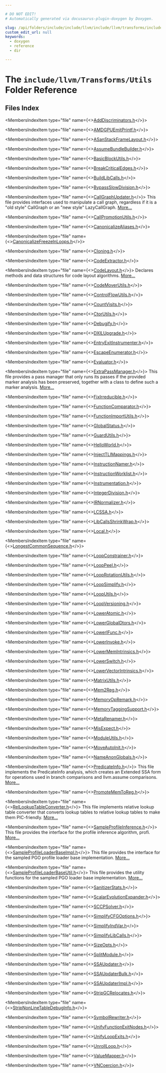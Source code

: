 ```yaml
---

# DO NOT EDIT!
# Automatically generated via docusaurus-plugin-doxygen by Doxygen.

slug: /api/folders/include/include/llvm/include/llvm/transforms/include/llvm/transforms/utils
custom_edit_url: null
keywords:
  - doxygen
  - reference
  - dir

---
```





# The `include/llvm/Transforms/Utils` Folder Reference

<DoxygenPage pluginConfig={pluginConfig}>



## Files Index

<MembersIndex>

<MembersIndexItem
  type="file"
  name={<><a href="/docs/api/files/include/include/llvm/include/llvm/transforms/include/llvm/transforms/utils/adddiscriminators-h">AddDiscriminators.h</a></>}>
</MembersIndexItem>

<MembersIndexItem
  type="file"
  name={<><a href="/docs/api/files/include/include/llvm/include/llvm/transforms/include/llvm/transforms/utils/amdgpuemitprintf-h">AMDGPUEmitPrintf.h</a></>}>
</MembersIndexItem>

<MembersIndexItem
  type="file"
  name={<><a href="/docs/api/files/include/include/llvm/include/llvm/transforms/include/llvm/transforms/utils/asanstackframelayout-h">ASanStackFrameLayout.h</a></>}>
</MembersIndexItem>

<MembersIndexItem
  type="file"
  name={<><a href="/docs/api/files/include/include/llvm/include/llvm/transforms/include/llvm/transforms/utils/assumebundlebuilder-h">AssumeBundleBuilder.h</a></>}>
</MembersIndexItem>

<MembersIndexItem
  type="file"
  name={<><a href="/docs/api/files/include/include/llvm/include/llvm/transforms/include/llvm/transforms/utils/basicblockutils-h">BasicBlockUtils.h</a></>}>
</MembersIndexItem>

<MembersIndexItem
  type="file"
  name={<><a href="/docs/api/files/include/include/llvm/include/llvm/transforms/include/llvm/transforms/utils/breakcriticaledges-h">BreakCriticalEdges.h</a></>}>
</MembersIndexItem>

<MembersIndexItem
  type="file"
  name={<><a href="/docs/api/files/include/include/llvm/include/llvm/transforms/include/llvm/transforms/utils/buildlibcalls-h">BuildLibCalls.h</a></>}>
</MembersIndexItem>

<MembersIndexItem
  type="file"
  name={<><a href="/docs/api/files/include/include/llvm/include/llvm/transforms/include/llvm/transforms/utils/bypassslowdivision-h">BypassSlowDivision.h</a></>}>
</MembersIndexItem>

<MembersIndexItem
  type="file"
  name={<><a href="/docs/api/files/include/include/llvm/include/llvm/transforms/include/llvm/transforms/utils/callgraphupdater-h">CallGraphUpdater.h</a></>}>
This file provides interfaces used to manipulate a call graph, regardless if it is a &quot;old style&quot; CallGraph or an &quot;new style&quot; LazyCallGraph. <a href="/docs/api/files/include/include/llvm/include/llvm/transforms/include/llvm/transforms/utils/callgraphupdater-h/#details">More...</a>
</MembersIndexItem>

<MembersIndexItem
  type="file"
  name={<><a href="/docs/api/files/include/include/llvm/include/llvm/transforms/include/llvm/transforms/utils/callpromotionutils-h">CallPromotionUtils.h</a></>}>
</MembersIndexItem>

<MembersIndexItem
  type="file"
  name={<><a href="/docs/api/files/include/include/llvm/include/llvm/transforms/include/llvm/transforms/utils/canonicalizealiases-h">CanonicalizeAliases.h</a></>}>
</MembersIndexItem>

<MembersIndexItem
  type="file"
  name={<><a href="/docs/api/files/include/include/llvm/include/llvm/transforms/include/llvm/transforms/utils/canonicalizefreezeinloops-h">CanonicalizeFreezeInLoops.h</a></>}>
</MembersIndexItem>

<MembersIndexItem
  type="file"
  name={<><a href="/docs/api/files/include/include/llvm/include/llvm/transforms/include/llvm/transforms/utils/cloning-h">Cloning.h</a></>}>
</MembersIndexItem>

<MembersIndexItem
  type="file"
  name={<><a href="/docs/api/files/include/include/llvm/include/llvm/transforms/include/llvm/transforms/utils/codeextractor-h">CodeExtractor.h</a></>}>
</MembersIndexItem>

<MembersIndexItem
  type="file"
  name={<><a href="/docs/api/files/include/include/llvm/include/llvm/transforms/include/llvm/transforms/utils/codelayout-h">CodeLayout.h</a></>}>
Declares methods and data structures for code layout algorithms. <a href="/docs/api/files/include/include/llvm/include/llvm/transforms/include/llvm/transforms/utils/codelayout-h/#details">More...</a>
</MembersIndexItem>

<MembersIndexItem
  type="file"
  name={<><a href="/docs/api/files/include/include/llvm/include/llvm/transforms/include/llvm/transforms/utils/codemoverutils-h">CodeMoverUtils.h</a></>}>
</MembersIndexItem>

<MembersIndexItem
  type="file"
  name={<><a href="/docs/api/files/include/include/llvm/include/llvm/transforms/include/llvm/transforms/utils/controlflowutils-h">ControlFlowUtils.h</a></>}>
</MembersIndexItem>

<MembersIndexItem
  type="file"
  name={<><a href="/docs/api/files/include/include/llvm/include/llvm/transforms/include/llvm/transforms/utils/countvisits-h">CountVisits.h</a></>}>
</MembersIndexItem>

<MembersIndexItem
  type="file"
  name={<><a href="/docs/api/files/include/include/llvm/include/llvm/transforms/include/llvm/transforms/utils/ctorutils-h">CtorUtils.h</a></>}>
</MembersIndexItem>

<MembersIndexItem
  type="file"
  name={<><a href="/docs/api/files/include/include/llvm/include/llvm/transforms/include/llvm/transforms/utils/debugify-h">Debugify.h</a></>}>
</MembersIndexItem>

<MembersIndexItem
  type="file"
  name={<><a href="/docs/api/files/include/include/llvm/include/llvm/transforms/include/llvm/transforms/utils/dxilupgrade-h">DXILUpgrade.h</a></>}>
</MembersIndexItem>

<MembersIndexItem
  type="file"
  name={<><a href="/docs/api/files/include/include/llvm/include/llvm/transforms/include/llvm/transforms/utils/entryexitinstrumenter-h">EntryExitInstrumenter.h</a></>}>
</MembersIndexItem>

<MembersIndexItem
  type="file"
  name={<><a href="/docs/api/files/include/include/llvm/include/llvm/transforms/include/llvm/transforms/utils/escapeenumerator-h">EscapeEnumerator.h</a></>}>
</MembersIndexItem>

<MembersIndexItem
  type="file"
  name={<><a href="/docs/api/files/include/include/llvm/include/llvm/transforms/include/llvm/transforms/utils/evaluator-h">Evaluator.h</a></>}>
</MembersIndexItem>

<MembersIndexItem
  type="file"
  name={<><a href="/docs/api/files/include/include/llvm/include/llvm/transforms/include/llvm/transforms/utils/extrapassmanager-h">ExtraPassManager.h</a></>}>
This file provides a pass manager that only runs its passes if the provided marker analysis has been preserved, together with a class to define such a marker analysis. <a href="/docs/api/files/include/include/llvm/include/llvm/transforms/include/llvm/transforms/utils/extrapassmanager-h/#details">More...</a>
</MembersIndexItem>

<MembersIndexItem
  type="file"
  name={<><a href="/docs/api/files/include/include/llvm/include/llvm/transforms/include/llvm/transforms/utils/fixirreducible-h">FixIrreducible.h</a></>}>
</MembersIndexItem>

<MembersIndexItem
  type="file"
  name={<><a href="/docs/api/files/include/include/llvm/include/llvm/transforms/include/llvm/transforms/utils/functioncomparator-h">FunctionComparator.h</a></>}>
</MembersIndexItem>

<MembersIndexItem
  type="file"
  name={<><a href="/docs/api/files/include/include/llvm/include/llvm/transforms/include/llvm/transforms/utils/functionimportutils-h">FunctionImportUtils.h</a></>}>
</MembersIndexItem>

<MembersIndexItem
  type="file"
  name={<><a href="/docs/api/files/include/include/llvm/include/llvm/transforms/include/llvm/transforms/utils/globalstatus-h">GlobalStatus.h</a></>}>
</MembersIndexItem>

<MembersIndexItem
  type="file"
  name={<><a href="/docs/api/files/include/include/llvm/include/llvm/transforms/include/llvm/transforms/utils/guardutils-h">GuardUtils.h</a></>}>
</MembersIndexItem>

<MembersIndexItem
  type="file"
  name={<><a href="/docs/api/files/include/include/llvm/include/llvm/transforms/include/llvm/transforms/utils/helloworld-h">HelloWorld.h</a></>}>
</MembersIndexItem>

<MembersIndexItem
  type="file"
  name={<><a href="/docs/api/files/include/include/llvm/include/llvm/transforms/include/llvm/transforms/utils/injecttlimappings-h">InjectTLIMappings.h</a></>}>
</MembersIndexItem>

<MembersIndexItem
  type="file"
  name={<><a href="/docs/api/files/include/include/llvm/include/llvm/transforms/include/llvm/transforms/utils/instructionnamer-h">InstructionNamer.h</a></>}>
</MembersIndexItem>

<MembersIndexItem
  type="file"
  name={<><a href="/docs/api/files/include/include/llvm/include/llvm/transforms/include/llvm/transforms/utils/instructionworklist-h">InstructionWorklist.h</a></>}>
</MembersIndexItem>

<MembersIndexItem
  type="file"
  name={<><a href="/docs/api/files/include/include/llvm/include/llvm/transforms/include/llvm/transforms/utils/instrumentation-h">Instrumentation.h</a></>}>
</MembersIndexItem>

<MembersIndexItem
  type="file"
  name={<><a href="/docs/api/files/include/include/llvm/include/llvm/transforms/include/llvm/transforms/utils/integerdivision-h">IntegerDivision.h</a></>}>
</MembersIndexItem>

<MembersIndexItem
  type="file"
  name={<><a href="/docs/api/files/include/include/llvm/include/llvm/transforms/include/llvm/transforms/utils/irnormalizer-h">IRNormalizer.h</a></>}>
</MembersIndexItem>

<MembersIndexItem
  type="file"
  name={<><a href="/docs/api/files/include/include/llvm/include/llvm/transforms/include/llvm/transforms/utils/lcssa-h">LCSSA.h</a></>}>
</MembersIndexItem>

<MembersIndexItem
  type="file"
  name={<><a href="/docs/api/files/include/include/llvm/include/llvm/transforms/include/llvm/transforms/utils/libcallsshrinkwrap-h">LibCallsShrinkWrap.h</a></>}>
</MembersIndexItem>

<MembersIndexItem
  type="file"
  name={<><a href="/docs/api/files/include/include/llvm/include/llvm/transforms/include/llvm/transforms/utils/local-h">Local.h</a></>}>
</MembersIndexItem>

<MembersIndexItem
  type="file"
  name={<><a href="/docs/api/files/include/include/llvm/include/llvm/transforms/include/llvm/transforms/utils/longestcommonsequence-h">LongestCommonSequence.h</a></>}>
</MembersIndexItem>

<MembersIndexItem
  type="file"
  name={<><a href="/docs/api/files/include/include/llvm/include/llvm/transforms/include/llvm/transforms/utils/loopconstrainer-h">LoopConstrainer.h</a></>}>
</MembersIndexItem>

<MembersIndexItem
  type="file"
  name={<><a href="/docs/api/files/include/include/llvm/include/llvm/transforms/include/llvm/transforms/utils/looppeel-h">LoopPeel.h</a></>}>
</MembersIndexItem>

<MembersIndexItem
  type="file"
  name={<><a href="/docs/api/files/include/include/llvm/include/llvm/transforms/include/llvm/transforms/utils/looprotationutils-h">LoopRotationUtils.h</a></>}>
</MembersIndexItem>

<MembersIndexItem
  type="file"
  name={<><a href="/docs/api/files/include/include/llvm/include/llvm/transforms/include/llvm/transforms/utils/loopsimplify-h">LoopSimplify.h</a></>}>
</MembersIndexItem>

<MembersIndexItem
  type="file"
  name={<><a href="/docs/api/files/include/include/llvm/include/llvm/transforms/include/llvm/transforms/utils/looputils-h">LoopUtils.h</a></>}>
</MembersIndexItem>

<MembersIndexItem
  type="file"
  name={<><a href="/docs/api/files/include/include/llvm/include/llvm/transforms/include/llvm/transforms/utils/loopversioning-h">LoopVersioning.h</a></>}>
</MembersIndexItem>

<MembersIndexItem
  type="file"
  name={<><a href="/docs/api/files/include/include/llvm/include/llvm/transforms/include/llvm/transforms/utils/loweratomic-h">LowerAtomic.h</a></>}>
</MembersIndexItem>

<MembersIndexItem
  type="file"
  name={<><a href="/docs/api/files/include/include/llvm/include/llvm/transforms/include/llvm/transforms/utils/lowerglobaldtors-h">LowerGlobalDtors.h</a></>}>
</MembersIndexItem>

<MembersIndexItem
  type="file"
  name={<><a href="/docs/api/files/include/include/llvm/include/llvm/transforms/include/llvm/transforms/utils/lowerifunc-h">LowerIFunc.h</a></>}>
</MembersIndexItem>

<MembersIndexItem
  type="file"
  name={<><a href="/docs/api/files/include/include/llvm/include/llvm/transforms/include/llvm/transforms/utils/lowerinvoke-h">LowerInvoke.h</a></>}>
</MembersIndexItem>

<MembersIndexItem
  type="file"
  name={<><a href="/docs/api/files/include/include/llvm/include/llvm/transforms/include/llvm/transforms/utils/lowermemintrinsics-h">LowerMemIntrinsics.h</a></>}>
</MembersIndexItem>

<MembersIndexItem
  type="file"
  name={<><a href="/docs/api/files/include/include/llvm/include/llvm/transforms/include/llvm/transforms/utils/lowerswitch-h">LowerSwitch.h</a></>}>
</MembersIndexItem>

<MembersIndexItem
  type="file"
  name={<><a href="/docs/api/files/include/include/llvm/include/llvm/transforms/include/llvm/transforms/utils/lowervectorintrinsics-h">LowerVectorIntrinsics.h</a></>}>
</MembersIndexItem>

<MembersIndexItem
  type="file"
  name={<><a href="/docs/api/files/include/include/llvm/include/llvm/transforms/include/llvm/transforms/utils/matrixutils-h">MatrixUtils.h</a></>}>
</MembersIndexItem>

<MembersIndexItem
  type="file"
  name={<><a href="/docs/api/files/include/include/llvm/include/llvm/transforms/include/llvm/transforms/utils/mem2reg-h">Mem2Reg.h</a></>}>
</MembersIndexItem>

<MembersIndexItem
  type="file"
  name={<><a href="/docs/api/files/include/include/llvm/include/llvm/transforms/include/llvm/transforms/utils/memoryopremark-h">MemoryOpRemark.h</a></>}>
</MembersIndexItem>

<MembersIndexItem
  type="file"
  name={<><a href="/docs/api/files/include/include/llvm/include/llvm/transforms/include/llvm/transforms/utils/memorytaggingsupport-h">MemoryTaggingSupport.h</a></>}>
</MembersIndexItem>

<MembersIndexItem
  type="file"
  name={<><a href="/docs/api/files/include/include/llvm/include/llvm/transforms/include/llvm/transforms/utils/metarenamer-h">MetaRenamer.h</a></>}>
</MembersIndexItem>

<MembersIndexItem
  type="file"
  name={<><a href="/docs/api/files/include/include/llvm/include/llvm/transforms/include/llvm/transforms/utils/misexpect-h">MisExpect.h</a></>}>
</MembersIndexItem>

<MembersIndexItem
  type="file"
  name={<><a href="/docs/api/files/include/include/llvm/include/llvm/transforms/include/llvm/transforms/utils/moduleutils-h">ModuleUtils.h</a></>}>
</MembersIndexItem>

<MembersIndexItem
  type="file"
  name={<><a href="/docs/api/files/include/include/llvm/include/llvm/transforms/include/llvm/transforms/utils/moveautoinit-h">MoveAutoInit.h</a></>}>
</MembersIndexItem>

<MembersIndexItem
  type="file"
  name={<><a href="/docs/api/files/include/include/llvm/include/llvm/transforms/include/llvm/transforms/utils/nameanonglobals-h">NameAnonGlobals.h</a></>}>
</MembersIndexItem>

<MembersIndexItem
  type="file"
  name={<><a href="/docs/api/files/include/include/llvm/include/llvm/transforms/include/llvm/transforms/utils/predicateinfo-h">PredicateInfo.h</a></>}>
This file implements the PredicateInfo analysis, which creates an Extended SSA form for operations used in branch comparisons and llvm.assume comparisons. <a href="/docs/api/files/include/include/llvm/include/llvm/transforms/include/llvm/transforms/utils/predicateinfo-h/#details">More...</a>
</MembersIndexItem>

<MembersIndexItem
  type="file"
  name={<><a href="/docs/api/files/include/include/llvm/include/llvm/transforms/include/llvm/transforms/utils/promotememtoreg-h">PromoteMemToReg.h</a></>}>
</MembersIndexItem>

<MembersIndexItem
  type="file"
  name={<><a href="/docs/api/files/include/include/llvm/include/llvm/transforms/include/llvm/transforms/utils/rellookuptableconverter-h">RelLookupTableConverter.h</a></>}>
This file implements relative lookup table converter that converts lookup tables to relative lookup tables to make them PIC-friendly. <a href="/docs/api/files/include/include/llvm/include/llvm/transforms/include/llvm/transforms/utils/rellookuptableconverter-h/#details">More...</a>
</MembersIndexItem>

<MembersIndexItem
  type="file"
  name={<><a href="/docs/api/files/include/include/llvm/include/llvm/transforms/include/llvm/transforms/utils/sampleprofileinference-h">SampleProfileInference.h</a></>}>
This file provides the interface for the profile inference algorithm, profi. <a href="/docs/api/files/include/include/llvm/include/llvm/transforms/include/llvm/transforms/utils/sampleprofileinference-h/#details">More...</a>
</MembersIndexItem>

<MembersIndexItem
  type="file"
  name={<><a href="/docs/api/files/include/include/llvm/include/llvm/transforms/include/llvm/transforms/utils/sampleprofileloaderbaseimpl-h">SampleProfileLoaderBaseImpl.h</a></>}>
This file provides the interface for the sampled PGO profile loader base implementation. <a href="/docs/api/files/include/include/llvm/include/llvm/transforms/include/llvm/transforms/utils/sampleprofileloaderbaseimpl-h/#details">More...</a>
</MembersIndexItem>

<MembersIndexItem
  type="file"
  name={<><a href="/docs/api/files/include/include/llvm/include/llvm/transforms/include/llvm/transforms/utils/sampleprofileloaderbaseutil-h">SampleProfileLoaderBaseUtil.h</a></>}>
This file provides the utility functions for the sampled PGO loader base implementation. <a href="/docs/api/files/include/include/llvm/include/llvm/transforms/include/llvm/transforms/utils/sampleprofileloaderbaseutil-h/#details">More...</a>
</MembersIndexItem>

<MembersIndexItem
  type="file"
  name={<><a href="/docs/api/files/include/include/llvm/include/llvm/transforms/include/llvm/transforms/utils/sanitizerstats-h">SanitizerStats.h</a></>}>
</MembersIndexItem>

<MembersIndexItem
  type="file"
  name={<><a href="/docs/api/files/include/include/llvm/include/llvm/transforms/include/llvm/transforms/utils/scalarevolutionexpander-h">ScalarEvolutionExpander.h</a></>}>
</MembersIndexItem>

<MembersIndexItem
  type="file"
  name={<><a href="/docs/api/files/include/include/llvm/include/llvm/transforms/include/llvm/transforms/utils/sccpsolver-h">SCCPSolver.h</a></>}>
</MembersIndexItem>

<MembersIndexItem
  type="file"
  name={<><a href="/docs/api/files/include/include/llvm/include/llvm/transforms/include/llvm/transforms/utils/simplifycfgoptions-h">SimplifyCFGOptions.h</a></>}>
</MembersIndexItem>

<MembersIndexItem
  type="file"
  name={<><a href="/docs/api/files/include/include/llvm/include/llvm/transforms/include/llvm/transforms/utils/simplifyindvar-h">SimplifyIndVar.h</a></>}>
</MembersIndexItem>

<MembersIndexItem
  type="file"
  name={<><a href="/docs/api/files/include/include/llvm/include/llvm/transforms/include/llvm/transforms/utils/simplifylibcalls-h">SimplifyLibCalls.h</a></>}>
</MembersIndexItem>

<MembersIndexItem
  type="file"
  name={<><a href="/docs/api/files/include/include/llvm/include/llvm/transforms/include/llvm/transforms/utils/sizeopts-h">SizeOpts.h</a></>}>
</MembersIndexItem>

<MembersIndexItem
  type="file"
  name={<><a href="/docs/api/files/include/include/llvm/include/llvm/transforms/include/llvm/transforms/utils/splitmodule-h">SplitModule.h</a></>}>
</MembersIndexItem>

<MembersIndexItem
  type="file"
  name={<><a href="/docs/api/files/include/include/llvm/include/llvm/transforms/include/llvm/transforms/utils/ssaupdater-h">SSAUpdater.h</a></>}>
</MembersIndexItem>

<MembersIndexItem
  type="file"
  name={<><a href="/docs/api/files/include/include/llvm/include/llvm/transforms/include/llvm/transforms/utils/ssaupdaterbulk-h">SSAUpdaterBulk.h</a></>}>
</MembersIndexItem>

<MembersIndexItem
  type="file"
  name={<><a href="/docs/api/files/include/include/llvm/include/llvm/transforms/include/llvm/transforms/utils/ssaupdaterimpl-h">SSAUpdaterImpl.h</a></>}>
</MembersIndexItem>

<MembersIndexItem
  type="file"
  name={<><a href="/docs/api/files/include/include/llvm/include/llvm/transforms/include/llvm/transforms/utils/stripgcrelocates-h">StripGCRelocates.h</a></>}>
</MembersIndexItem>

<MembersIndexItem
  type="file"
  name={<><a href="/docs/api/files/include/include/llvm/include/llvm/transforms/include/llvm/transforms/utils/stripnonlinetabledebuginfo-h">StripNonLineTableDebugInfo.h</a></>}>
</MembersIndexItem>

<MembersIndexItem
  type="file"
  name={<><a href="/docs/api/files/include/include/llvm/include/llvm/transforms/include/llvm/transforms/utils/symbolrewriter-h">SymbolRewriter.h</a></>}>
</MembersIndexItem>

<MembersIndexItem
  type="file"
  name={<><a href="/docs/api/files/include/include/llvm/include/llvm/transforms/include/llvm/transforms/utils/unifyfunctionexitnodes-h">UnifyFunctionExitNodes.h</a></>}>
</MembersIndexItem>

<MembersIndexItem
  type="file"
  name={<><a href="/docs/api/files/include/include/llvm/include/llvm/transforms/include/llvm/transforms/utils/unifyloopexits-h">UnifyLoopExits.h</a></>}>
</MembersIndexItem>

<MembersIndexItem
  type="file"
  name={<><a href="/docs/api/files/include/include/llvm/include/llvm/transforms/include/llvm/transforms/utils/unrollloop-h">UnrollLoop.h</a></>}>
</MembersIndexItem>

<MembersIndexItem
  type="file"
  name={<><a href="/docs/api/files/include/include/llvm/include/llvm/transforms/include/llvm/transforms/utils/valuemapper-h">ValueMapper.h</a></>}>
</MembersIndexItem>

<MembersIndexItem
  type="file"
  name={<><a href="/docs/api/files/include/include/llvm/include/llvm/transforms/include/llvm/transforms/utils/vncoercion-h">VNCoercion.h</a></>}>
</MembersIndexItem>

</MembersIndex>


</DoxygenPage>
